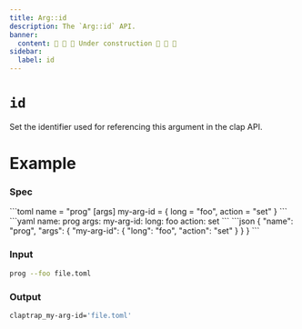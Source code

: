 ```yaml
---
title: Arg::id
description: The `Arg::id` API.
banner:
  content: 🚧 🚧 🚧 Under construction 🚧 🚧 🚧
sidebar:
  label: id
---
```



# `id` <LinkButton href="https://docs.rs/clap/latest/clap/struct.Arg.html#method.id" icon="open-book" variant="minimal"></LinkButton>

<Badge text="since 0.1.0" size="small" />

Set the identifier used for referencing this argument in the clap API.

# Example

### Spec

<Tabs syncKey="format">
  <TabItem label="TOML">
```toml
name = "prog"
[args]
my-arg-id = { long = "foo", action = "set" }
```
  </TabItem>
  <TabItem label="YAML">
```yaml
name: prog
args:
  my-arg-id:
    long: foo
    action: set
```
  </TabItem>
  <TabItem label="JSON">
```json
{
  "name": "prog",
  "args": {
    "my-arg-id": {
      "long": "foo",
      "action": "set"
    }
  }
}
```
  </TabItem>
</Tabs>

### Input

```bash
prog --foo file.toml
```

### Output

```bash
claptrap_my-arg-id='file.toml'
```
